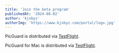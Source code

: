 ```yaml
---
title: 'Join the beta program'
publishedAt: '2024-08-02'
author: 'kjxbyz'
authorImg: 'https://www.kjxbyz.com/portal/logo.jpg'
---
```


PicGuard is distributed via [TestFlight](https://testflight.apple.com/join/dJtmRXVc).

PicGuard for Mac is distributed via [TestFlight](https://testflight.apple.com/join/Z1Tp6uBu).
